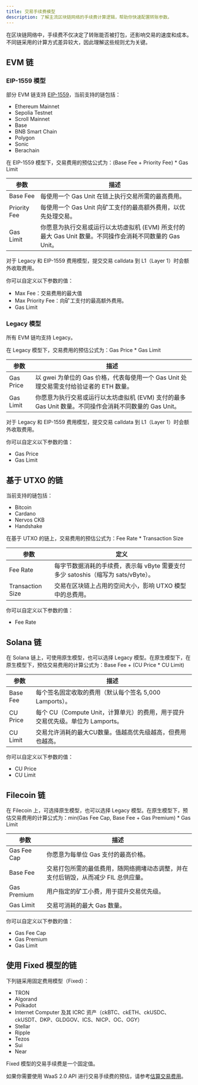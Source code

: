 ```yaml
---
title: 交易手续费模型
description: 了解主流区块链网络的手续费计算逻辑，帮助你快速配置转账参数。
---
```


在区块链网络中，手续费不仅决定了转账能否被打包，还影响交易的速度和成本。不同链采用的计算方式差异较大，因此理解这些规则尤为关键。 

## EVM 链

### EIP-1559 模型

部分 EVM 链支持 [EIP-1559](https://eips.ethereum.org/EIPS/eip-1559)，当前支持的链包括：  
- Ethereum Mainnet  
- Sepolia Testnet  
- Scroll Mainnet  
- Base  
- BNB Smart Chain  
- Polygon  
- Sonic  
- Berachain  

在 EIP-1559 模型下，交易费用的预估公式为：(Base Fee + Priority Fee) * Gas Limit

| 参数              | 描述                                                                                                                   |
|-------------------|----------------------------------------------------------------------------------------------------------------------|
| Base Fee  | 每使用一个 Gas Unit 在链上执行交易所需的最高费用。 |
| Priority Fee | 每使用一个 Gas Unit 向矿工支付的最高额外费用，以优先处理交易。 |
| Gas Limit         | 你愿意为执行交易或运行以太坊虚拟机 (EVM) 所支付的最大 Gas Unit 数量。不同操作会消耗不同数量的 Gas Unit。 |

<Note>对于 Legacy 和 EIP-1559 费用模型，提交交易 calldata 到 L1（Layer 1）时会额外收取费用。</Note>

你可以自定义以下参数的值：  
- Max Fee：交易费用的最大值
- Max Priority Fee：向矿工支付的最高额外费用。
- Gas Limit

### Legacy 模型

所有 EVM 链均支持 Legacy。

在 Legacy 模型下，交易费用的预估公式为：Gas Price * Gas Limit

| 参数      | 描述                                                                                             |
|-----------|--------------------------------------------------------------------------------------------------|
| Gas Price | 以 gwei 为单位的 Gas 价格，代表每使用一个 Gas Unit 处理交易需支付给验证者的 ETH 数量。                                           |
| Gas Limit | 你愿意为执行交易或运行以太坊虚拟机 (EVM) 支付的最多 Gas Unit 数量。不同操作会消耗不同数量的 Gas Unit。 |

<Note>对于 Legacy 和 EIP-1559 费用模型，提交交易 calldata 到 L1（Layer 1）时会额外收取费用。</Note>

你可以自定义以下参数的值：  
- Gas Price
- Gas Limit

## 基于 UTXO 的链

当前支持的链包括：
- Bitcoin  
- Cardano  
- Nervos CKB  
- Handshake

在基于 UTXO 的链上，交易费用的预估公式为：Fee Rate * Transaction Size

| 参数     | 定义                                                                                  |
|----------|-------------------------------------------------------------------------------------|
| Fee Rate | 每字节数据消耗的手续费，表示每 vByte 需要支付多少 satoshis（缩写为 sats/vByte）。 |
| Transaction Size | 交易在区块链上占用的空间大小，影响 UTXO 模型中的总费用。 |

你可以自定义以下参数的值：  
- Fee Rate

## Solana 链

在 Solana 链上，可使用原生模型，也可以选择 Legacy 模型。在原生模型下，在原生模型下，预估交易费用的计算公式为：Base Fee + (CU Price * CU Limit)

| 参数    | 描述                                                                                     |
|-----------|----------------------------------------------------------------------------------------|
| Base Fee  | 每个签名固定收取的费用（默认每个签名 5,000 Lamports）。                            |
| CU Price  | 每个 CU（Compute Unit，计算单元）的费用，用于提升交易优先级。单位为 Lamports。                             |
| CU Limit  | 交易允许消耗的最大CU数量。值越高优先级越高，但费用也越高。                  |

你可以自定义以下参数的值：
- CU Price
- CU Limit

## Filecoin 链

在 Filecoin 上，可选择原生模型，也可以选择 Legacy 模型。在原生模型下，预估交易费用的计算公式为：min(Gas Fee Cap, Base Fee + Gas Premium) * Gas Limit

| 参数       | 描述                                                                                          |
|--------------|---------------------------------------------------------------------------------------------|
| Gas Fee Cap  | 你愿意为每单位 Gas 支付的最高价格。                           |
| Base Fee  | 交易打包所需的最低费用，随网络拥堵动态调整，并在支付后销毁，从而减少 FIL 总供应量。                           |
| Gas Premium  | 用户指定的矿工小费，用于提升交易优先级。                                      |
| Gas Limit    | 交易可消耗的最大 Gas 数量。                                                              |

你可以自定义以下参数的值：  
- Gas Fee Cap  
- Gas Premium  
- Gas Limit  


## 使用 Fixed 模型的链

下列链采用固定费用模型（Fixed）：  
- TRON  
- Algorand 
- Polkadot 
- Internet Computer 及其 ICRC 资产（ckBTC、ckETH、ckUSDC、ckUSDT、DKP、GLDGOV、ICS、NICP、OC、OGY）  
- Stellar
- Ripple
- Tezos
- Sui
- Near

Fixed 模型的交易手续费是一个固定值。

<Note>如果你需要使用 WaaS 2.0 API 进行交易手续费的预估，请参考[估算交易费用](https://www.cobo.com/developers/v2_cn/guides/transactions/estimate-fees)。</Note>